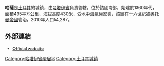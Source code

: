'''哈薩'''是[[土耳其|土耳其]]的城鎮，由[[哈塔伊省|哈塔伊省]]負責管轄，位於該國南部，始建於1860年代，面積495平方公里，海拔高度430米，受[[地中海氣候|地中海氣候]]影響，該鎮在十六世紀被[[奧托曼帝國|奧托曼帝國]]管治，2010年人口54,287。

== 外部連結 ==
* [http://www.hassa.biz.tr/ Official website]{{Wayback|url=http://www.hassa.biz.tr/ |date=20120518213456 }} {{tr icon}}

{{coord|36.7994|36.5178|type:city|display=title}}

{{Turkey-geo-stub}}

[[Category:哈塔伊省聚居地|Category:哈塔伊省聚居地]]
[[Category:土耳其城镇|Category:土耳其城镇]]